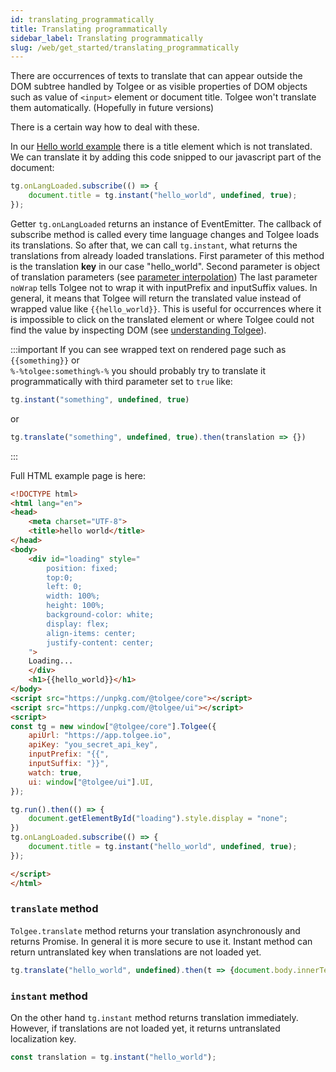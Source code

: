 ```yaml
---
id: translating_programmatically
title: Translating programmatically
sidebar_label: Translating programmatically
slug: /web/get_started/translating_programmatically
---
```


There are occurrences of texts to translate that can appear outside the DOM subtree handled by Tolgee or as visible properties
of DOM objects such as value of `<input>` element or document title.
Tolgee won't translate them automatically. (Hopefully in future versions)

There is a certain way how to deal with these.

In our [Hello world example](hello_world.mdx) there is a title element which is not translated. We can translate it
by adding this code snipped to our javascript part of the document:

```javascript
tg.onLangLoaded.subscribe(() => {
    document.title = tg.instant("hello_world", undefined, true);
});
```

Getter `tg.onLangLoaded` returns an instance of EventEmitter. The callback of subscribe method is called every time
 language changes and Tolgee loads its translations. So after that, we can call `tg.instant`, what returns the
 translations from already loaded translations. First parameter of this method is the translation **key** in our case "hello_world".
Second parameter is object of translation parameters (see [parameter interpolation](parameter_interpolation))
The last parameter `noWrap` tells Tolgee not to wrap it with inputPrefix and inputSuffix values. In general, it
means that Tolgee will return the translated value instead of wrapped value like `{{hello_world}}`. This is useful
for occurrences where it is impossible to click on the translated element or where Tolgee could not find the value by
inspecting DOM (see [understanding Tolgee](../understanding_tolgee_for_web)).

:::important
If you can see wrapped text on rendered page such as `{{something}}` or<br/>
`%-%tolgee:something%-%` you should probably try
to translate it programmatically with third parameter set to `true` like:

```javascript
tg.instant("something", undefined, true)
```
or
```javascript
tg.translate("something", undefined, true).then(translation => {})
```

:::

Full HTML example page is here:
```html
<!DOCTYPE html>
<html lang="en">
<head>
    <meta charset="UTF-8">
    <title>hello world</title>
</head>
<body>
    <div id="loading" style="
        position: fixed;
        top:0;
        left: 0;
        width: 100%;
        height: 100%;
        background-color: white;
        display: flex;
        align-items: center;
        justify-content: center;
    ">
    Loading...
    </div>
    <h1>{{hello_world}}</h1>
</body>
<script src="https://unpkg.com/@tolgee/core"></script>
<script src="https://unpkg.com/@tolgee/ui"></script>
<script>
const tg = new window["@tolgee/core"].Tolgee({
    apiUrl: "https://app.tolgee.io",
    apiKey: "you_secret_api_key",
    inputPrefix: "{{",
    inputSuffix: "}}",
    watch: true,
    ui: window["@tolgee/ui"].UI,
});

tg.run().then(() => {
    document.getElementById("loading").style.display = "none";
})
tg.onLangLoaded.subscribe(() => {
    document.title = tg.instant("hello_world", undefined, true);
});

</script>
</html>
```

### `translate` method

`Tolgee.translate` method returns your translation asynchronously and returns Promise. In general it is more secure to use it.
Instant method can return untranslated key when translations are not loaded yet.
```javascript
tg.translate("hello_world", undefined).then(t => {document.body.innerText = t});
```

### `instant` method

On the other hand `tg.instant` method returns translation immediately. However, if translations are not loaded yet, it returns
untranslated localization key.

```javascript
const translation = tg.instant("hello_world");
```
